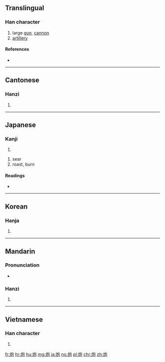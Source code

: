 {{also|砲}}
==Translingual==

===Han character===
{{Han char|rn=86|rad=火|as=05|sn=9|four=9781<sub>2</sub>|canj=火心口山 (FPRU)|ids=⿰[[火]][[包]]}}

# large [[gun]], [[cannon]]
# [[artillery]]

====References====
* {{Han ref|kx=0668.250|dkj=18954|dj=1078.010|hdz=32196.120|uh=70AE|ud=28846|bh=ACB6|bd=44214}}

----

==Cantonese==

===Hanzi===
{{yue-hanzi|jyut=[[baau1]], [[paau3]]|y=baau1, paau3}}

# {{defn|lang=yue|sort=火05}}

----

==Japanese==

===Kanji===
{{ja-kanji|grade=|rs=火05}}

# {{defn|lang=ja|sort=火05}}

# sear
# roast, burn

====Readings====
* {{ja-readings|on=[[ほう]] (hō)|kun=[[あぶる]] (aburu)}}

----

==Korean==

===Hanja===
{{ko-hanja|hangeul=포|eumhun=|rv=po|mr=p'o|y=pho}}

# {{defn|lang=ko|sort=火05}}

----

==Mandarin==

===Pronunciation===
* {{audio|Zh-pào.ogg|Audio|lang=cmn}}

===Hanzi===
{{cmn-hanzi|pin=[[pào]] ([[pao4]])|wg=p'ao<sup>4</sup>}}

# {{defn|lang=cmn|sort=火05}}

----

==Vietnamese==

===Han character===
{{vi-hantu|[[pháo]], [[than]], [[bác]], [[bào]]|rs=火05}}

# {{defn|lang=vi|sort=火05}}

[[fr:炮]]
[[hr:炮]]
[[hu:炮]]
[[mg:炮]]
[[ja:炮]]
[[no:炮]]
[[pl:炮]]
[[chr:炮]]
[[zh:炮]]